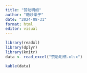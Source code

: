 ```yaml
---
title: "赞助明细"
author: "糖炒栗子"
date: "2024-08-31"
format: html
editor: visual
---
```


```r
library(readxl)
library(dplyr)
library(knitr)
data <- read_excel("赞助明细.xlsx")
```

```r
kable(data)
```

